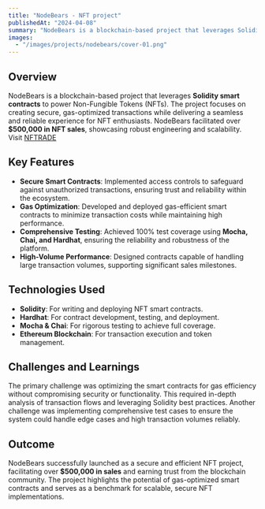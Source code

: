 ```yaml
---
title: "NodeBears - NFT project"
publishedAt: "2024-04-08"
summary: "NodeBears is a blockchain-based project that leverages Solidity smart contracts to power Non-Fungible Tokens (NFTs)."
images:
  - "/images/projects/nodebears/cover-01.png"
---
```


## Overview

NodeBears is a blockchain-based project that leverages **Solidity smart contracts** to power Non-Fungible Tokens (NFTs). The project focuses on creating secure, gas-optimized transactions while delivering a seamless and reliable experience for NFT enthusiasts. NodeBears facilitated over **$500,000 in NFT sales**, showcasing robust engineering and scalability.\
Visit [NFTRADE](https://nftrade.com/assets/avalanche/0xd5c6064e09ff127e24900adfb8559c4ee0634729)
## Key Features

- **Secure Smart Contracts**: Implemented access controls to safeguard against unauthorized transactions, ensuring trust and reliability within the ecosystem.
- **Gas Optimization**: Developed and deployed gas-efficient smart contracts to minimize transaction costs while maintaining high performance.
- **Comprehensive Testing**: Achieved 100% test coverage using **Mocha, Chai, and Hardhat**, ensuring the reliability and robustness of the platform.
- **High-Volume Performance**: Designed contracts capable of handling large transaction volumes, supporting significant sales milestones.

## Technologies Used

- **Solidity**: For writing and deploying NFT smart contracts.
- **Hardhat**: For contract development, testing, and deployment.
- **Mocha & Chai**: For rigorous testing to achieve full coverage.
- **Ethereum Blockchain**: For transaction execution and token management.

## Challenges and Learnings

The primary challenge was optimizing the smart contracts for gas efficiency without compromising security or functionality. This required in-depth analysis of transaction flows and leveraging Solidity best practices. Another challenge was implementing comprehensive test cases to ensure the system could handle edge cases and high transaction volumes reliably.

## Outcome

NodeBears successfully launched as a secure and efficient NFT project, facilitating over **$500,000 in sales** and earning trust from the blockchain community. The project highlights the potential of gas-optimized smart contracts and serves as a benchmark for scalable, secure NFT implementations.
